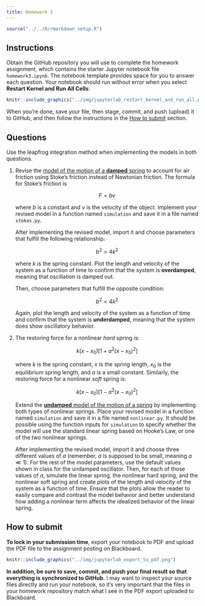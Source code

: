 ```yaml
---
title: Homework 3
---
```


```r
source("../../R/rmarkdown_setup.R")
```

## Instructions

Obtain the GitHub repository you will use to complete the homework assignment, which contains the starter Jupyter notebook file `homework3.ipynb`.
The notebook template provides space for you to answer each question.
Your notebook should run without error when you select **Restart Kernel and Run All Cells**:

```r
knitr::include_graphics("../img/jupyterlab_restart_kernel_and_run_all.png")
```

When you’re done, save your file, then stage, commit, and push (upload) it to GitHub, and then follow the instructions in the [How to submit](#how-to-submit) section.

## Questions

Use the leapfrog integration method when implementing the models in both questions.

@.  Revise the [model of the motion of a **damped** spring][oscillator-model-file] to account for air friction using Stoke's friction instead of Newtonian friction.
    The formula for Stoke's friction is 
    
    $$F=bv$$
    
    where $b$ is a constant and $v$ is the velocity of the object.
    Implement your revised model in a function named `simulation` and save it in a file named `stokes.py`.
    
    After implementing the revised model, import it and choose parameters that fulfill the following relationship:
    
    $$b^{2}>4k^{2}$$
    
    where $k$ is the spring constant.
    Plot the length and velocity of the system as a function of time to confirm that the system is **overdamped**, meaning that oscillation is damped out.
    
    Then, choose parameters that fulfill the opposite condition:
    
    $$b^{2}<4k^{2}$$
    
    Again, plot the length and velocity of the system as a function of time and confirm that the system is **underdamped**, meaning that the system does show oscillatory behavior.
    
@.  The restoring force for a nonlinear *hard* spring is:
    
    $$k(x-x_{0})\left[1+a^{2}(x-x_{0})^{2}\right]$$
    
    where $k$ is the spring constant, $x$ is the spring length, $x_{0}$ is the equilibrium spring length, and $a$ is a small constant.
    Similarly, the restoring force for a nonlinear *soft* spring is:

    $$k(x-x_{0})\left[1-a^{2}(x-x_{0})^{2}\right]$$
    
    Extend the [**undamped** model of the motion of a spring][oscillator-model-file] by implementing both types of nonlinear springs.
    Place your revised model in a function named `simulation` and save it in a file named `nonlinear.py`.
    It should be possible using the function inputs for `simulation` to specify whether the model will use the standard linear spring based on Hooke's Law, or one of the two nonlinear springs.
    
    After implementing the revised model, import it and choose three different values of $a$ (remember, $a$ is supposed to be small, meaning $a\ll{}1$).
    For the rest of the model parameters, use the default values shown in class for the undamped oscillator.
    Then, for each of those values of $a$, simulate the linear spring, the nonlinear hard spring, and the nonlinear soft spring and create plots of the length and velocity of the system as a function of time.
    Ensure that the plots allow the reader to easily compare and contrast the model behavior and better understand how adding a nonlinear term affects the idealized behavior of the linear spring.

## How to submit

**To lock in your submission time**, export your notebook to PDF and upload the PDF file to the assignment posting on Blackboard.

```r
knitr::include_graphics("../img/jupyterlab_export_to_pdf.png")
```

**In addition, be sure to save, commit, and push your final result so that everything is synchronized to GitHub.**
I may want to inspect your source files directly and run your notebook, so it's very important that the files in your homework repository match what I see in the PDF export uploaded to Blackboard.

[oscillator-model-file]: https://github.com/jkglasbrenner/cds411-course-materials/blob/master/class_notes/class15/oscillator.py
